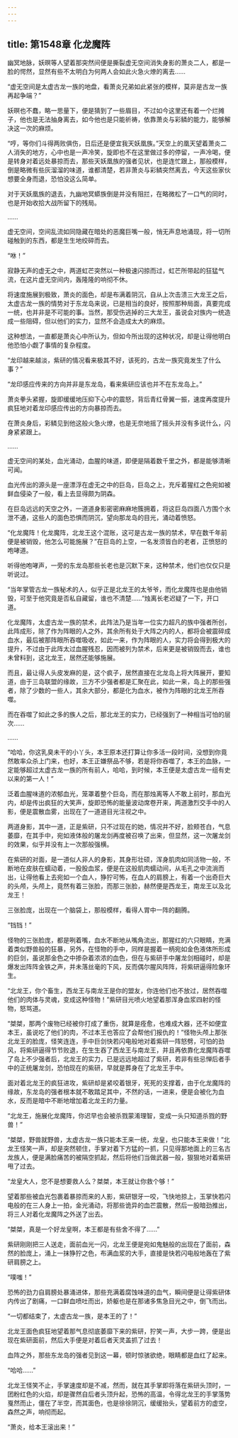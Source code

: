 ```yaml
---
---
---
```

title: 第1548章 化龙魔阵
---



幽冥地脉，妖暝等人望着那突然间便是撕裂虚无空间消失身影的萧炎二人，都是一脸的愕然，显然有些不太明白为何两人会如此火急火燎的离去……

“虚无空间是太虚古龙一族的地盘，看萧炎兄弟如此紧张的模样，莫非是古龙一族再起争端？”

妖暝也不蠢，略一思量下，便是猜到了一些眉目，不过如今这里还有着一个烂摊子，他也是无法抽身离去，如今他也是只能祈祷，依靠萧炎与彩鳞的能力，能够解决这一次的麻烦。

“哼，等你们斗得两败俱伤，日后还是便宜我天妖凰族。”天空上的凰天望着萧炎二人消失的地方，心中也是一声冷笑，旋即也不在这里做过多的停留，一声冷喝，便是转身对着远处暴掠而去，那些天妖凰族的强者见状，也是连忙跟上，那般模样，倒是略微有些灰溜溜的味道，谁都清楚，若非萧炎与彩鳞突然离去，今天这些家伙想要全身而退，恐怕没这么简单。

对于天妖凰族的退去，九幽地冥蟒族倒是并没有阻拦，在略微松了一口气的同时，也是开始收拾大战所留下的残局。

……

虚无空间，空间乱流如同隐藏在暗处的恶魔巨嘴一般，悄无声息地涌现，将一切所碰触到的东西，都是生生地绞碎而去。

“咻！”

寂静无声的虚无之中，两道虹芒突然以一种极速闪掠而过，虹芒所带起的狂猛气流，在这片虚无空间内，轰隆隆的响彻不休。

将速度施展到极致，萧炎的面色，却是布满着阴沉，自从上次击溃三大龙王之后，太虚古龙一族的情势对于东龙岛来说，已是相当的良好，按照那种局面，真要完成一统，也并非是不可能的事。当然，那受伤逃掉的三大龙王，虽说会对族内一统造成一些阻碍，但以他们的实力，显然不会造成太大的麻烦。

这种想法，一直都是萧炎心中所认为，但如今所出现的这种状况，却是让得他明白他恐怕小觑了事情的复杂程度。

“龙印越来越淡，紫研的情况看来极其不好，该死的，古龙一族究竟发生了什么事？”

“龙印感应传来的方向并非是东龙岛，看来紫研应该也并不在东龙岛上。”

萧炎拳头紧握，旋即缓缓地压抑下心中的震怒，背后青红骨翼一振，速度再度提升疯狂地对着龙印感应传出的方向暴掠而去。

在萧炎身后，彩鳞见到他这般火急火燎，也是无奈地摇了摇头并没有多说什么，闪身紧紧跟上。

……

虚无空间的某处，血光涌动，血腥的味道，即便是隔着数千里之外，都是能够清晰可闻。

血光传出的源头是一座漂浮在虚无之中的巨岛，巨岛之上，充斥着猩红之色宛如被鲜血侵染了一般，看上去显得颇为阴森。

在巨岛远远的天空之外，一道道身影密密麻麻地簇拥着，将这巨岛四面八方围个水泄不通，这些人的面色恐惧而阴沉，望向那龙岛的目光，涌动着愤怒。

“化龙魔阵！化龙魔阵，北龙王这个混账，这可是古龙一族的禁术，早在数千年前便是被销毁，他怎么可能施展？”在巨岛的上空，一名发须皆白的老者，正愤怒的咆哮道。

听得他咆哮声，一旁的东龙岛那些长老也是沉默下来，这种禁术，他们也仅仅只是听说过。

“当年掌管古龙一族秘术的人，似乎正是北龙王的太爷爷，而化龙魔阵也是由他销毁，可至于他究竟是否私自藏留，谁也不清楚……”烛离长老迟疑了一下，开口道。

化龙魔阵，太虚古龙一族的禁术，此阵法乃是当年一位实力超凡的族中强者所创，此阵成形，除了作为阵眼的人之外，其余所有处于大阵之内的人，都将会被震碎成血水，最后被那阵眼所吞噬吸收，如此一来，作为阵眼的人，实力将会得到极大的提升，不过由于此阵太过血腥残忍，因而被列为禁术，后来更是被销毁而去，谁也未曾料到，这北龙王，居然还能够施展。

而且，最让得人头皮发麻的是，这个疯子，居然直接在北龙岛上将大阵展开，要知道，由于三岛联盟的缘故，三方不少强者都是汇聚在此，如此一来，岛上的那些强者，除了少数的一些人，其余大部分，都是化为血水，被作为阵眼的北龙王所吞噬。

而在吞噬了如此之多的族人之后，那北龙王的实力，已经强到了一种相当可怕的层次……

……

“哈哈，你这乳臭未干的小丫头，本王原本还打算让你多活一段时间，没想到你竟然敢率众杀上门来，也好，本王正嫌祭品不够，若是将你吞噬了，本王的血脉，一定能够超过太虚古龙一族的所有前人，哈哈，到时候，本王便是太虚古龙一组有史以来的第一人！”

泛着血腥味道的浓郁血光，笼罩着整个巨岛，而在那烛离等人不敢上前时，那血光内，却是传出疯狂的大笑声，旋即恐怖的能量波动席卷开来，两道激烈交手中的人影，便是震散血雾，出现在了一道道目光注视之中。

两道身影，其中一道，正是紫研，只不过现在的她，情况并不好，脸颊苍白，气息萎靡，在其手中，宛如液体般的屠龙剑再度被召唤了出来，但显然，这一次屠龙剑的效果，似乎并没有上一次那般强横。

在紫研的对面，是一道似人非人的身影，其身形壮硕，浑身肌肉如同活物一般，不断地在皮肤在蠕动着，一股股血浆，便是在这般肌肉蠕动间，从毛孔之中流淌而出，让得他看上去宛如一个血人，狰狞可怖，在血人的肩膀上，有着一个出奇巨大的头颅，头颅上，竟然有着三张脸，而那三张脸，赫然便是西龙王，南龙王以及北龙王！

三张脸庞，出现在一个脑袋上，那般模样，看得人胃中一阵的翻腾。

“铛铛！”

怪物的三张脸庞，都是咧着嘴，血水不断地从嘴角流出，那猩红的六只眼睛，充满着类似野兽般的狂暴，另外，在怪物的手中，同样是握着一柄宛如金色液体所形成的巨剑，虽说那金色之中掺杂着浓浓的血色，但在与紫研手中屠龙剑相碰时，却是爆发出阵阵金铁之声，并未落丝毫的下风，反而偶尔腥风阵阵，将紫研逼得险象环生。

“北龙王，你个畜生，西龙王与南龙王是你的盟友，你连他们也不放过，居然吞噬他们的肉体与灵魂，变成这种怪物！”紫研目光喷火地望着那浑身血浆四射的怪物，怒骂道。

“桀桀，那两个废物已经被你打成了重伤，就算是痊愈，也难成大器，还不如便宜本王，虽说吃了他们的肉，不过本王也答应了会帮他们报仇的！”怪物头颅上那张北龙王的脸庞，怪笑连连，手中巨剑快若闪电般地对着紫研一阵怒劈，可怕的劲风，将紫研逼得节节败退，在生生吞了西龙王与南龙王，并且再依靠化龙魔阵吞噬了岛上不少强者后，北龙王的实力，已是远远地超过了紫研，若非有些忌惮后者手中的正统屠龙剑，恐怕现在的紫研，早就是葬身在了北龙王手中。

面对着北龙王的疯狂进攻，紫研却是紧咬着银牙，死死的支撑着，由于化龙魔阵的缘故，东龙岛的强者根本就不敢踏足其中，不然的话，一进来，便是会被化为血水，反而是暗中不断地增加着北龙王的力量。

“北龙王，施展化龙魔阵，你迟早也会被杀戮蒙淆理智，变成一头只知道杀戮的野兽！”

“桀桀，野兽就野兽，太虚古龙一族只能本王来一统，龙皇，也只能本王来做！”北龙王怪笑一声，却是突然顿住，手掌对着下方猛的一抓，只见得那地面上的三名古龙族人，便是满脸痛苦的被隔空抓起，然后将他们当做武器一般，狠狠地对着紫研甩了过去。

“龙皇大人，您不是想要救人么？桀桀，本王就让你救个够！”

望着那些被血光包裹着暴掠而来的人影，紫研银牙一咬，飞快地掠上，玉掌快若闪电般的在三人身上一拍，金光涌动，将那些诡异的血芒震散，然后一股暗劲推出，将三人对着化龙魔阵之外送了出去。

“桀桀，真是一个好龙皇啊，本王都是有些舍不得了……”

紫研刚刚把三人送走，面前血光一闪，北龙王便是宛如鬼魅般的出现在了面前，森然的脸庞上，涌上一抹狰狞之色，布满血浆的大手，直接是快若闪电般地轰在了紫研肩膀之上。

“噗嗤！”

恐怖的劲力自肩膀处暴涌进体，那些充满着腐蚀味道的血气，瞬间便是让得紫研体内传出了剧痛，一口鲜血喷吐而出，娇躯也是在那诸多焦急目光之中，倒飞而出。

“一切都结束了，太虚古龙一族，是本王的了！”

北龙王面色疯狂地望着那气息彻底萎靡下来的紫研，狞笑一声，大步一跨，便是出现在紫研面前，然后大手便是对着后者天灵盖抓了过去！

血阵之外，那些东龙岛的强者见到这一幕，顿时惊骇欲绝，眼睛都是血红了起来。

“哈哈……”

北龙王怪笑不止，手掌速度却是不减，然而，就在其手掌即将落在紫研头顶时，一团粉红色的火焰，却是骤然自后者头顶升起，恐怖的高温，令得北龙王的手掌落势戛然而止，僵在了半空，而其面色，也是徐徐阴沉，缓缓抬头，望着前方的虚空，森然之声，响彻而起。

“萧炎，给本王滚出来！”